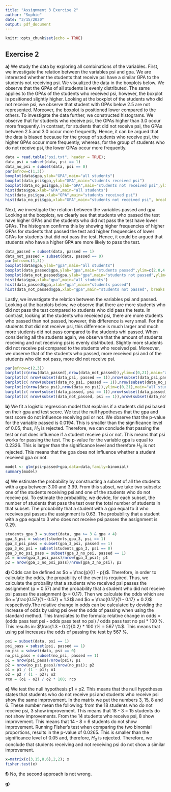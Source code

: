 ```yaml
---
title: "Assignment 3 Exercise 2"
author: "Sophie"
date: "3/15/2020"
output: pdf_document
---
```


```r
knitr::opts_chunk$set(echo = TRUE)
```

## Exercise 2
<!--  * study effect new teaching method psi
      * 32 students
      * assignment pass/fail
      * gpa 0 - 4 -->

**a)** <!-- Study the data and give a few (> 1) summaries (graphics or tables). --> We study the data by exploring all combinations of the variables. First, we investigate the relation between the variables psi and gpa. We are interested whether the students that receive psi have a similar GPA to the students not receiving psi. We visualized the data in the boxplots below. We observe that the GPAs of all students is evenly distributed. The same applies to the GPAs of the students who received psi, however, the boxplot is positioned slightly higher. Looking at the boxplot of the students who did not receive psi, we observe that student with GPAs below 2.5 are not represented. Moreover, the boxplot is positioned lower compared to the others. To investigate the data further, we constructed histograms. We observe that for students who receive psi, the GPAs higher than 3.0 occur more frequently. In contrast, for students that did not receive psi, the GPAs between 2.5 and 3.0 occur more frequently. Hence, it can be argued that the data is biased because for the group of students who receive psi, the higher GPAs occur more frequently, whereas, for the group of students who do not receive psi, the lower GPAs occur more frequently.

```r
data = read.table("psi.txt", header = TRUE);
data_psi = subset(data, psi == 1)
data_no_psi = subset(data, psi == 0)
par(mfrow=c(1,3))
boxplot(data$gpa,ylab="GPA",main="all students")
boxplot(data_psi$gpa,ylab="GPA",main="students received psi")
boxplot(data_no_psi$gpa,ylab="GPA",main="students not received psi",ylim=c(2.0,4.0))
hist(data$gpa,xlab="GPA",main="all students")
hist(data_psi$gpa,xlab="GPA",main="students received psi")
hist(data_no_psi$gpa,xlab="GPA",main="students not received psi", breaks = c(2.0,2.5,3.0,3.5,4.0))
```

Next, we investigate the relation between the variables passed and gpa. Looking at the boxplots, we clearly see that students who passed the test have higher GPAs and the students who did not pass the test have lower GPAs. The histogram confirms this by showing higher frequencies of higher GPAs for students that passed the test and higher frequencies of lower GPAs for students that did not pass the test. Hence, it could be argued that students who have a higher GPA are more likely to pass the test.

```r
data_passed = subset(data, passed == 1)
data_not_passed = subset(data, passed == 0)
par(mfrow=c(1,3))
boxplot(data$gpa,ylab="gpa",main="all students")
boxplot(data_passed$gpa,ylab="gpa",main="students passed",ylim=c(2.0,4.0))
boxplot(data_not_passed$gpa,ylab="gpa",main="students not passed",ylim=c(2.0,4.0))
hist(data$gpa,xlab="gpa",main="all students")
hist(data_passed$gpa,xlab="gpa",main="students passed")
hist(data_not_passed$gpa,xlab="gpa",main="students not passed", breaks = c(2.0,2.5,3.0,3.5,4.0))
```

Lastly, we investigate the relation between the variables psi and passed. Looking at the barplots below, we observe that there are more students who did not pass the test compared to students who did pass the tests. In contrast, looking at the students who receiced psi, there are more students who passed than not passed, however, this difference is very small. For the students that did not receive psi, this difference is much larger and much more students did not pass compared to the students whi passed. When considering all the students again, we observe that the amount of students receiving and not receiving psi is evenly distributed. Slightly more students did not receive psi compared to the students who received psi. Moreover, we observe that of the students who passed, more received psi and of the students who did not pass, more did not receive psi. 

```r
par(mfrow=c(2,3))
barplot(c(nrow(data_passed),nrow(data_not_passed)),ylim=c(0,21),main="all students",ylab="count",names.arg=c("passed","not passed"))
barplot(c( nrow(subset(data_psi, passed == 1)),nrow(subset(data_psi,passed == 0))),ylim=c(0,21),main="students received psi",ylab="count",names.arg=c("passed","not passed"))
barplot(c( nrow(subset(data_no_psi, passed == 1)),nrow(subset(data_no_psi,passed == 0))),ylim=c(0,21),main="students not received psi",ylab="count",names.arg=c("passed","not passed"))
barplot(c(nrow(data_psi),nrow(data_no_psi)),ylim=c(0,21),main="all students",ylab="count",names.arg=c("psi","no psi"))
barplot(c( nrow(subset(data_passed, psi == 1)),nrow(subset(data_passed,psi == 0))),ylim=c(0,21),main="students passed",ylab="count",names.arg=c("psi","no psi"))
barplot(c( nrow(subset(data_not_passed, psi == 1)),nrow(subset(data_not_passed,psi == 0))),ylim=c(0,21),main="students not passed",ylab="count",names.arg=c("psi","no psi"))
```


**b)** <!-- Fit a logistic regression model with both explanatory variables. Does psi work? --> We fit a logistic regression model that explains if a students did psi based on their gpa and test score. We test the null hypotheses that the gpa and test score do not influence receiving psi or not. We observe that the p-value for the variable passed is 0.0194. This is smaller than the significance level of 0.05, thus, $H_0$ is rejected. Therefore, we can conclude that passing the test or not does influence if a student receive psi or not. This means that psi works for passing the test. The p-value for the variable gpa is equal to 0.2326. This is larger than the significance level and therefore $H_0$ is not rejected. This means that the gpa does not influence whether a student received gpa or not.

```r
model <- glm(psi~passed+gpa,data=data,family=binomial)
summary(model)
```

**c)** <!-- Estimate the probability that a student with a gpa equal to 3 who receives psi passes the assignment. Estimate the same probability for a student who does not receive psi. --> <!-- I AM NOT SURE IF THIS IS THE WAY TO GO... BUT COULDNT COME UP WITH ANOTHER METHOD --> We estimate the probability by constructing a subset of all the students with a gpa between 3.00 and 3.99. From this subset, we take two subsets: one of the students receiving psi and one of the students who do not receive psi. To estimate the probability, we devide, for each subset, the number of students that pass the test over the total number of students in that subset. The probability that a student with a gpa equal to 3 who receives psi passes the assignment is 0.63. The probability that a student with a gpa equal to 3 who does not receive psi passes the assignment is 0.29.
```r
students_gpa_3 = subset(data, gpa >= 3 & gpa < 4)
gpa_3_psi = subset(students_gpa_3, psi == 1)
gpa_3_psi_pass = subset(gpa_3_psi, passed == 1)
gpa_3_no_psi = subset(students_gpa_3, psi == 0)
gpa_3_no_psi_pass = subset(gpa_3_no_psi, passed == 1)
p1 = nrow(gpa_3_psi_pass)/nrow(gpa_3_psi); p1
p2 = nrow(gpa_3_no_psi_pass)/nrow(gpa_3_no_psi); p2
```

**d)** <!-- Estimate the relative change in odds of passing the assignment rendered by instructing students with psi rather than the standard method (for an arbitrary student). What is the interpretation of this number? Is it dependent on gpa? --> Odds can be defined as $o = \frac{p}{(1 - p})$. Therefore, in order to calculate the odds, the propability of the event is required. Thus, we calculate the probaility that a students who received psi passes the assignment (p = 0.57) and the probability that a student who did not receive psi passes the assignment (p = 0.17). Then we calculate the odds which are $o = \frac{0.57}{1 - 0.57} = 1.3)$ and $o = \frac{0.17}{1 - 0.17} = 0.2)$ respectively.The relative change in odds can be calculated by deviding the increase of odds by using psi over the odds of passing when using the standard method. This translates to the formula: relative change in odds = (odds pass test psi - odds pass test no psi) / odds pass test no psi * 100 %. This results in: $\frac{1.3 - 0.2}{0.2} * 100 \% = 567 \%$. This means that using psi increases the odds of passing the test by 567 %.

```r
psi = subset(data, psi == 1)
psi_pass = subset(psi, passed == 1)
no_psi = subset(data, psi == 0)
no_psi_pass = subset(no_psi, passed == 1)
p1 = nrow(psi_pass)/nrow(psi); p1
p2 = nrow(no_psi_pass)/nrow(no_psi); p2
o1 = p1 / (1 - p1); o1
o2 = p2 / (1 - p2); o2
rco = (o1 - o2) / o2 * 100; rco
```

<!-- Consider the following alternative method of analysis. Out of 18 students who did not receive psi 3 showed improvement, of the 14 remaining students 8 showed improvement. We perform a test for comparing two binomial proportions: we have two sequences of independent binary “experiments”, of lengths 18 and 14. The experiments in the first sequence have success probability p 1 , those in the second p 2 . We wish to test the null hypothesis H 0 : p 1 = p 2 using the observed numbers of successes 3 and 8. You can apply Fisher’s exact test or the chisquare test for a 2x2 table. In R you can simply type: -->
**e)** <!-- Do this. What are the numbers 15 and 6 in this table? What is the conclusion? --> We test the null hypothesis p1 = p2. This means that the null hypotheses states that students who do not receive psi and students who receive psi show the same improvement. In the matrix we put the numbers 3, 15, 8 and 6. These number mean the following: from the 18 students who do not receive psi, 3 show improvement. This means that 18 - 3 = 15 students do not show improvements. From the 14 students who receive psi, 8 show improvement. This means that 14 - 8 = 6 students do not show improvement. Running Fisher's test when comparing the two binomial proportions, results in the p-value of 0.0265. This is smaller than the significance level of 0.05 and, therefore, $H_0$ is rejected. Therefore, we conclude that students receiving and not receiving psi do not show a similar improvement.

``` r
x=matrix(c(3,15,8,6),2,2); x
fisher.test(x)
```

**f)** <!-- Given the way the experiment was conducted, is this second approach wrong? --> No, the second approach is not wrong.

**g)** <!-- Name both an advantage and a disadvantage of the two approaches, relative to each other. -->